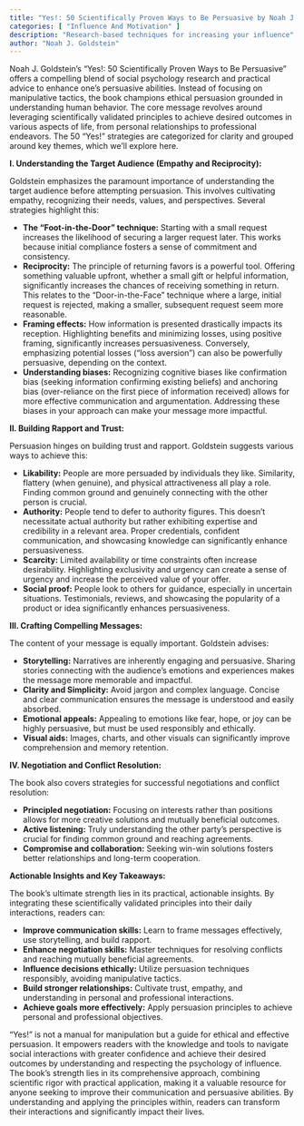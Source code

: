 ```yaml
---
title: "Yes!: 50 Scientifically Proven Ways to Be Persuasive by Noah J. Goldstein"
categories: [ "Influence And Motivation" ]
description: "Research-based techniques for increasing your influence"
author: "Noah J. Goldstein"
---
```

Noah J. Goldstein's "Yes!: 50 Scientifically Proven Ways to Be Persuasive" offers a compelling blend of social psychology research and practical advice to enhance one's persuasive abilities.  Instead of focusing on manipulative tactics, the book champions ethical persuasion grounded in understanding human behavior.  The core message revolves around leveraging scientifically validated principles to achieve desired outcomes in various aspects of life, from personal relationships to professional endeavors.  The 50 "Yes!" strategies are categorized for clarity and grouped around key themes, which we'll explore here.

**I. Understanding the Target Audience (Empathy and Reciprocity):**

Goldstein emphasizes the paramount importance of understanding the target audience before attempting persuasion.  This involves cultivating empathy, recognizing their needs, values, and perspectives.  Several strategies highlight this:

* **The "Foot-in-the-Door" technique:** Starting with a small request increases the likelihood of securing a larger request later.  This works because initial compliance fosters a sense of commitment and consistency.
* **Reciprocity:** The principle of returning favors is a powerful tool. Offering something valuable upfront, whether a small gift or helpful information, significantly increases the chances of receiving something in return.  This relates to the "Door-in-the-Face" technique where a large, initial request is rejected, making a smaller, subsequent request seem more reasonable.
* **Framing effects:** How information is presented drastically impacts its reception.  Highlighting benefits and minimizing losses, using positive framing, significantly increases persuasiveness.  Conversely, emphasizing potential losses ("loss aversion") can also be powerfully persuasive, depending on the context.
* **Understanding biases:** Recognizing cognitive biases like confirmation bias (seeking information confirming existing beliefs) and anchoring bias (over-reliance on the first piece of information received) allows for more effective communication and argumentation.  Addressing these biases in your approach can make your message more impactful.

**II. Building Rapport and Trust:**

Persuasion hinges on building trust and rapport.  Goldstein suggests various ways to achieve this:

* **Likability:**  People are more persuaded by individuals they like.  Similarity, flattery (when genuine), and physical attractiveness all play a role.  Finding common ground and genuinely connecting with the other person is crucial.
* **Authority:**  People tend to defer to authority figures.  This doesn't necessitate actual authority but rather exhibiting expertise and credibility in a relevant area.  Proper credentials, confident communication, and showcasing knowledge can significantly enhance persuasiveness.
* **Scarcity:**  Limited availability or time constraints often increase desirability.  Highlighting exclusivity and urgency can create a sense of urgency and increase the perceived value of your offer.
* **Social proof:**  People look to others for guidance, especially in uncertain situations.  Testimonials, reviews, and showcasing the popularity of a product or idea significantly enhances persuasiveness.

**III. Crafting Compelling Messages:**

The content of your message is equally important.  Goldstein advises:

* **Storytelling:**  Narratives are inherently engaging and persuasive.  Sharing stories connecting with the audience's emotions and experiences makes the message more memorable and impactful.
* **Clarity and Simplicity:**  Avoid jargon and complex language.  Concise and clear communication ensures the message is understood and easily absorbed.
* **Emotional appeals:**  Appealing to emotions like fear, hope, or joy can be highly persuasive, but must be used responsibly and ethically.
* **Visual aids:**  Images, charts, and other visuals can significantly improve comprehension and memory retention.

**IV.  Negotiation and Conflict Resolution:**

The book also covers strategies for successful negotiations and conflict resolution:

* **Principled negotiation:**  Focusing on interests rather than positions allows for more creative solutions and mutually beneficial outcomes.
* **Active listening:**  Truly understanding the other party's perspective is crucial for finding common ground and reaching agreements.
* **Compromise and collaboration:**  Seeking win-win solutions fosters better relationships and long-term cooperation.

**Actionable Insights and Key Takeaways:**

The book's ultimate strength lies in its practical, actionable insights.  By integrating these scientifically validated principles into their daily interactions, readers can:

* **Improve communication skills:**  Learn to frame messages effectively, use storytelling, and build rapport.
* **Enhance negotiation skills:**  Master techniques for resolving conflicts and reaching mutually beneficial agreements.
* **Influence decisions ethically:**  Utilize persuasion techniques responsibly, avoiding manipulative tactics.
* **Build stronger relationships:**  Cultivate trust, empathy, and understanding in personal and professional interactions.
* **Achieve goals more effectively:**  Apply persuasion principles to achieve personal and professional objectives.

"Yes!" is not a manual for manipulation but a guide for ethical and effective persuasion.  It empowers readers with the knowledge and tools to navigate social interactions with greater confidence and achieve their desired outcomes by understanding and respecting the psychology of influence.  The book's strength lies in its comprehensive approach, combining scientific rigor with practical application, making it a valuable resource for anyone seeking to improve their communication and persuasive abilities.  By understanding and applying the principles within, readers can transform their interactions and significantly impact their lives.

